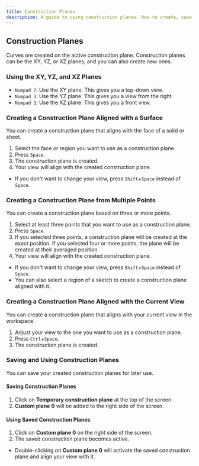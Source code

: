 ```yaml
---
title: Construction Planes
description: A guide to using construction planes. How to create, save, and reuse them.
---
```




## Construction Planes

Curves are created on the active construction plane. 
Construction planes can be the XY, YZ, or XZ planes, and you can also create new ones.

### Using the XY, YZ, and XZ Planes

- `Numpad 7`: Use the XY plane. This gives you a top-down view.
- `Numpad 3`: Use the YZ plane. This gives you a view from the right.
- `Numpad 1`: Use the XZ plane. This gives you a front view.

### Creating a Construction Plane Aligned with a Surface

You can create a construction plane that aligns with the face of a solid or sheet. 

1. Select the face or region you want to use as a construction plane.
2. Press `Space`.
3. The construction plane is created.
4. Your view will align with the created construction plane.

- If you don't want to change your view, press `Shift`+`Space` instead of `Space`.

### Creating a Construction Plane from Multiple Points

You can create a construction plane based on three or more points.

1. Select at least three points that you want to use as a construction plane.
2. Press `Space`.
3. If you selected three points, a construction plane will be created at the exact position. If you selected four or more points, the plane will be created at their averaged position.
4. Your view will align with the created construction plane.

- If you don't want to change your view, press `Shift`+`Space` instead of `Space`.
- You can also select a region of a sketch to create a construction plane aligned with it.

### Creating a Construction Plane Aligned with the Current View

You can create a construction plane that aligns with your current view in the workspace.

1. Adjust your view to the one you want to use as a construction plane.
2. Press `Ctrl`+`Space`.
3. The construction plane is created.

### Saving and Using Construction Planes

You can save your created construction planes for later use.

#### Saving Construction Planes

1. Click on **Temporary construction plane** at the top of the screen.
2. **Custom plane 0** will be added to the right side of the screen.

#### Using Saved Construction Planes

1. Click on **Custom plane 0** on the right side of the screen.
2. The saved construction plane becomes active.

- Double-clicking on **Custom plane 0** will activate the saved construction plane and align your view with it.
